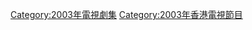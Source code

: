 {{cat year nav
| year = 2003
| cat = 香港電視劇集
| sortkey = 香港電視劇集
| article = 香港電視劇
| in = 
}}

[[Category:2003年電視劇集|Category:2003年電視劇集]]
[[Category:2003年香港電視節目|Category:2003年香港電視節目]]